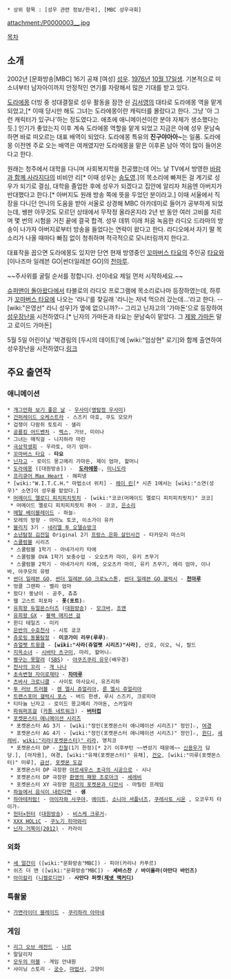  * 상위 항목 : [성우 관련 정보/한국], [MBC 성우극회]

attachment:/P0000003__.jpg

[[목차]]
== 소개 ==
2002년 [문화방송|MBC] 16기 공채 [여성] [[성우]]. [[1976년]] [[10월 17일]]생. 기본적으로 미소녀부터 남자아이까지 안정적인 연기를 자랑해서 많은 기대를 받고 있다.

[[도라에몽]] 더빙 중 성대결절로 성우 활동을 잠깐 쉰 [[김서영]]의 대타로 도라에몽 역을 맡게 되었고,[* 이때 당시만 해도 그녀는 도라에몽이란 캐릭터를 몰랐다고 한다. 그냥 '아 그런 캐릭터가 있구나'하는 정도였다고. 애초에 애니메이션이란 분야 자체가 생소했다는 듯.] 인기가 좋았는지 이후 계속 도라에몽 역할을 맡게 되었고 지금은 아예 성우 문남숙하면 바로 떠오르는 대표 배역이 되었다. 도라에몽 특유의 '''진구야아아~'''는 일품. 도라에몽 이전엔 주로 오는 배역은 여캐였지만 도라에몽을 맡은 이후론 남아 역이 많이 들어온다고 한다.

원래는 청주에서 대학을 다니며 사회복지학을 전공했는데 어느 날 TV에서 방영한 [[바람과 함께 사라지다]]의 비비안 리[* 이때 성우는 [[송도영]].]의 목소리에 빠져든 걸 계기로 성우가 되기로 결심, 대학을 졸업한 후에 성우가 되겠다고 집안에 알리자 처음엔 아버지가 반대했다고 한다.[* 아버지도 원래 방송 쪽에 뜻을 두었던 분이라고.] 이때 서울에서 직장을 다니던 언니의 도움을 받아 서울로 상경해 MBC 아카데미로 들어가 공부하게 되었는데, 쌩판 아무것도 모르던 상태에서 무작정 올라온지라 2년 반 동안 여러 고비를 치르며 몇 번의 시험을 거친 끝에 결국 합격. 성우 데뷔 이래 처음 녹음한 라디오 드라마의 방송이 나가자 아버지로부터 방송을 들었다는 연락이 왔다고 한다. 라디오에서 자기 딸 목소리가 나올 때마다 빠짐 없이 청취하며 적극적으로 모니터링까지 한다고.

대표작을 꼽으면 도라에몽도 있지만 단연 현재 방영중인 [[꼬마버스 타요]]의 주인공 [[타요]]와 [이나즈마 일레븐 GO|썬더일레븐 GO]의 [[천마루]].

~~주사위를 굴릴 순서를 정합니다. 선이네요 제일 먼저 시작하세요.~~

[[슈퍼맨이 돌아왔다]]에서 타블로의 라디오 프로그램에 목소리로나마 등장하였는데, 하루가 [[꼬마버스 타요]]에 나오는 '라니'를 찾길래 '라니는 저녁 먹으러 갔는데...'라고 한다. --[wiki:"은영선" 라니 성우]가 옆에 없으니까?-- 그리고 닌자고의 '가마돈'으로 등장하여 [[성우장난]]을 시전하였다.[* 닌자의 가마돈과 타요는 문남숙이 맡았다. 그 [[제왕 가마돈]] 말고 로이드 가마돈]

5월 5일 어린이날 '박경림의 [두시의 데이트]'에 [wiki:"엄상현" 로기]와 함께 출연하여 성우장난을 시전하였다.[http://blog.naver.com/PostView.nhn?blogId=seokang3&logNo=220013002020  링크]

== 주요 출연작 ==
=== 애니메이션 ===
 * [[개그만화 보기 좋은 날]] - [[우사미]]([[명탐정 우사미]])
 * [[건퍼레이드 오케스트라]] - 스즈키 마호, 쿠도 모모카
 * 겁쟁이 다람쥐 토토리 - 샐리
 * [[공룡킹 어드벤처]] - [[렉스]], 가브, 미이나
 * 그녀는 매직걸 - 니지하라 마린
 * [[극상학생회]] - 우라토, 아기 엄마☆
 * [[꼬마버스 타요]] - '''타요'''
 * [[닌자고]] - 로이드 몽고메리 가마돈, 제이 엄마, 할머니
 * [[도라에몽]] ([대원방송]) -  '''[[도라에몽(로봇)|도라에몽]]'''☆, [[미니도라]]
 * [[두 사람은 프리큐어|프리큐어 Max Heart]] - 해피넹
 * [wiki:"W.I.T.C.H." 마법소녀 위치] - [[헤이 린]][* 시즌 1에서는 [wiki:"소연(성우)" 소연]이 성우를 맡았다.]
 * [[머메이드 멜로디 피치피치핏치]] - [wiki:"코코(머메이드 멜로디 피치피치핏치)" 코코]
  * 머메이드 멜로디 피치피치핏치 퓨어 - 코코, [[아마기 미칼|은소리]]
 * [[메탈 베이블레이드]] - 하늘☆
 * 모레의 방향 - 아미노 토코, 이소가이 유카
 * [[블리치(만화)|블리치]] 3기 - [[네리엘 투 오델슈방크]]
 * [[소년탐정 김전일]] Original 2기 [[프랑스 은화 살인사건]] - 타카모리 마스미
 * [[스쿨럼블]] 시리즈
  * 스쿨럼블 1학기 - 아네가사키 타에
  * 스쿨럼블 OVA 1학기 보충수업 - 오오츠카 마이, 유키 츠무기
  * 스쿨럼블 2학기 - 아네가사키 타에, 오오츠카 마이, 유키 츠무기, 에리 엄마, 이나바, 야쿠모의 유령
 * [[썬더 일레븐 GO]], [[썬더 일레븐 GO 크로노스톤]], [[썬더 일레븐 GO 갤럭시]] - '''[[마츠카제 텐마|천마루]]'''
 * 엉클 그랜파 - 벨리 엄마
 * 왔다! 뚱냥이 - 공주, 츄츄
 * 웹 고스트 피포파 - '''폿(포트)'''☆
 * [[유희왕 듀얼몬스터즈]] ([[대원방송]]) - [[카이바 모쿠바|모크바]], [[카와이 시즈카|조앤]]
 * [[유희왕 GX]] - [[블랙 매지션 걸]]
 * 윈디 테일즈 - 미키
 * [[은반의 수호천사]] - 시토 쿄코
 * [[쥬로링 동물탐정]] - '''미코가미 리무(루루)'''☆
 * [[쥬얼펫 트윙클]] - '''[wiki:"사라(쥬얼펫 시리즈)"사라]''', 산호, 이오, 닉, 랄드
 * [[지옥소녀]] - [[시바타 츠구미]], 마리, 할머니☆
 * [[짱구는 못말려]] ([[SBS]]) - [[야쿠즈쿠리 유우]](배우경)
 * [[천사의 꼬리]] - [[개 나나]]
 * [[초속변형 자이로젯터|초속변형 자이로제타]] - '''[[토도로키 카케루|차마루]]'''
 * [[츠바사 크로니클]] - 사이토 마사요시, 유즈리하
 * [[투 러브 트러블]] - [[렌 엘시 쥬얼리아]], [[룬 엘시 쥬얼리아]]
 * [[트랜스포머 갤럭시 포스]] - 버드 한센, 루시 스즈키, 크로미아
 * 티타늄 닌자고 - 로이드 몽고메리 가마돈, 스카일라
 * [[파워퍼프걸]] ([[카툰 네트워크]]) - '''[[버터컵]]'''
 * [[포켓몬스터 애니메이션 시리즈]]
  * 포켓몬스터 AG 3기 - [wiki:"정인(포켓몬스터 애니메이션 시리즈)" 정인]☆, [[여경]]
  * 포켓몬스터 AG 4기 - [wiki:"정인(포켓몬스터 애니메이션 시리즈)" 정인]☆, [[윈디]], [[세레비]], [[wiki:"리라(포켓몬스터)" 리라]], 영치코
  * 포켓몬스터 DP - [[진철]](1기 한정)[* 2기 이후부턴 ~~변성기 때문에~~ [[신용우]]가 담당.], [마자용], 여경, [wiki:"유채(포켓몬스터)" 유채], [[건오]], [wiki:"미루(포켓몬스터)" 미루], [[금선]], [[포켓몬 도감]]
  * 포켓몬스터 DP 극장판 [[아르세우스 초극의 시공으로]] - 시나
  * 포켓몬스터 DP 극장판 [[환영의 패왕 조로아크]] - [[세레비]]
  * 포켓몬스터 XY 극장판 [[파괴의 포켓몬과 디안시]] - 마릴린 프레임
 * [[하늘에서 음식이 내린다면]] - '''샘'''
 * [[하야테처럼!]] - [[아이자와 사쿠야]], [[에이트]], [[소니아 셔플너즈]], [[쿠레사토 시온]] , 오코우치 타이가☆
 * [[헌터×헌터]] ([[대원방송]]) - [[비스케 크루거]]☆
 * [[XXX HOLiC]] - [[쿠노기 히마와리]]
 * [[닌자 거북이(2012)]] - 카라이

=== 외화 ===
 * [[세 얼간이]] ([wiki:"문화방송"MBC]) - 피아(카리나 카푸르)
 * 쉬즈 더 맨 ([wiki:"문화방송"MBC]) - '''세바스찬 / 바이올라(아만다 바인즈)'''
 * [[아이칼리]] ([[니켈로디언]]) - '''사만다 퍼켓([[제넷 맥커디]])'''

=== 특촬물 ===
 * [[가면라이더 블레이드]] - [[쿠리하라 아마네]]

=== 게임 ===
 * [[리그 오브 레전드]] - [[나르(리그 오브 레전드)|나르]]
 * 말달리자
 * [[모두의 마블]] - 게임 안내원
 * 샤이닝 스토리 - [[궁수]], [[마법사]], 고양이
